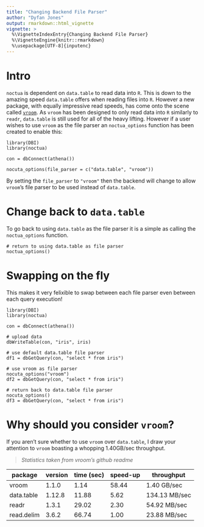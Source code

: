 ```yaml
---
title: "Changing Backend File Parser"
author: "Dyfan Jones"
output: rmarkdown::html_vignette
vignette: >
  %\VignetteIndexEntry{Changing Backend File Parser}
  %\VignetteEngine{knitr::rmarkdown}
  %\usepackage[UTF-8]{inputenc}
---
```


# Intro
`noctua` is dependent on `data.table` to read data into `R`. This is down to the amazing speed `data.table` offers when reading files into `R`. However a new package, with equally impressive read speeds, has come onto the scene called [`vroom`](https://github.com/r-lib/vroom). As `vroom` has been designed to only read data into `R` similarly to `readr`, `data.table` is still used for all of the heavy lifting. However if a user wishes to use `vroom` as the file parser an `noctua_options` function has been created to enable this:

```
library(DBI)
library(noctua)

con = dbConnect(athena())

nocuta_options(file_parser = c("data.table", "vroom"))
```

By setting the `file_parser` to `"vroom"` then the backend will change to allow `vroom`'s file parser to be used instead of `data.table`. 

# Change back to `data.table`

To go back to using `data.table` as the file parser it is a simple as calling the `noctua_options` function.

```
# return to using data.table as file parser
noctua_options()
```

# Swapping on the fly

This makes it very felixible to swap between each file parser even between each query execution!

```
library(DBI)
library(noctua)

con = dbConnect(athena())

# upload data
dbWriteTable(con, "iris", iris)

# use default data.table file parser
df1 = dbGetQuery(con, "select * from iris")

# use vroom as file parser
nocuta_options("vroom")
df2 = dbGetQuery(con, "select * from iris")

# return back to data.table file parser
nocuta_options()
df3 = dbGetQuery(con, "select * from iris")
```

# Why should you consider `vroom`?

If you aren't sure whether to use `vroom` over `data.table`, I draw your attention to `vroom` boasting a whopping 1.40GB/sec throughput.

> *Statistics taken from vroom's github readme* 

package |	version |	time (sec) |	speed-up |	throughput
---|---|---|---|---
vroom |	1.1.0 |	1.14 |	58.44 |	1.40 GB/sec
data.table |	1.12.8 |	11.88 |	5.62 |	134.13 MB/sec
readr |	1.3.1 |	29.02 |	2.30 |	54.92 MB/sec
read.delim |	3.6.2 |	66.74 |	1.00 |	23.88 MB/sec
